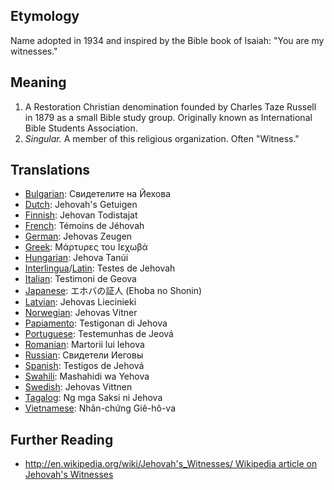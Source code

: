 == Etymology ==

Name adopted in 1934 and inspired by the Bible book of Isaiah: "You are my witnesses."

== Meaning ==

#A Restoration Christian denomination founded by Charles Taze Russell in 1879 as a small Bible study group. Originally known as International Bible Students Association.
#''Singular.'' A member of this religious organization. Often "Witness."

== Translations ==

*[[Bulgarian]]: Свидетелите на Йехова
*[[Dutch]]: Jehovah's Getuigen
*[[Finnish]]: Jehovan Todistajat
*[[French]]: Témoins de Jéhovah
*[[German]]: Jehovas Zeugen
*[[Greek]]: Μάρτυρες του Ιεχωβά
*[[Hungarian]]: Jehova Tanúi
*[[Interlingua]]/[[Latin]]: Testes de Jehovah
*[[Italian]]: Testimoni de Geova
*[[Japanese]]: エホバの証人 (Ehoba no Shonin)
*[[Latvian]]: Jehovas Liecinieki
*[[Norwegian]]: Jehovas Vitner
*[[Papiamento]]: Testigonan di Jehova
*[[Portuguese]]: Testemunhas de Jeová
*[[Romanian]]: Martorii lui Iehova
*[[Russian]]: Свидетели Иеговы
*[[Spanish]]: Testigos de Jehová
*[[Swahili]]: Mashahidi wa Yehova
*[[Swedish]]: Jehovas Vittnen
*[[Tagalog]]: Ng mga Saksi ni Jehova
*[[Vietnamese]]: Nhân-chứng Giê-hô-va

== Further Reading ==

* [[http://en.wikipedia.org/wiki/Jehovah's_Witnesses/ Wikipedia article on Jehovah's Witnesses]]
